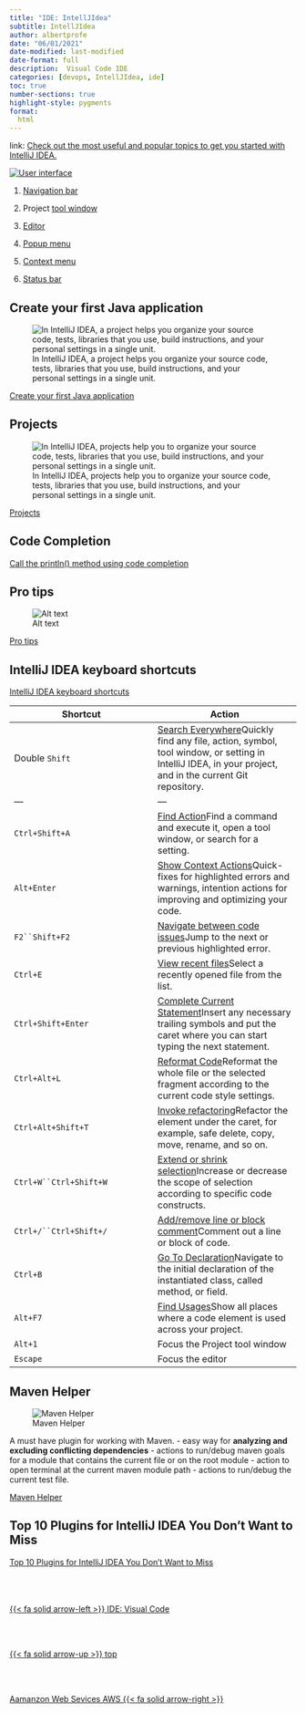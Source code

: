 ```yaml
---
title: "IDE: IntellJIdea"
subtitle: IntellJIdea
author: albertprofe
date: "06/01/2021"
date-modified: last-modified
date-format: full
description:  Visual Code IDE
categories: [devops, IntellJIdea, ide]
toc: true
number-sections: true
highlight-style: pygments
format:
  html
---
```


link: [Check out the most useful and popular topics to get you started with IntelliJ IDEA.](https://www.jetbrains.com/help/idea/getting-started.html)

[![User interface](https://resources.jetbrains.com/help/img/idea/2022.3/ij_mainWindow_default.png)](https://www.jetbrains.com/help/idea/guided-tour-around-the-user-interface.html)

1. [Navigation bar](https://www.jetbrains.com/help/idea/guided-tour-around-the-user-interface.html#navigation-bar)

2. Project [tool window](https://www.jetbrains.com/help/idea/guided-tour-around-the-user-interface.html#tool-windows)

3. [Editor](https://www.jetbrains.com/help/idea/guided-tour-around-the-user-interface.html#editor)
4. [Popup menu](https://www.jetbrains.com/help/idea/guided-tour-around-the-user-interface.html#popup-menus)

5. [Context menu](https://www.jetbrains.com/help/idea/guided-tour-around-the-user-interface.html#context-menus)

6. [Status bar](https://www.jetbrains.com/help/idea/guided-tour-around-the-user-interface.html#status-bar)

## Create your first Java application

![In IntelliJ IDEA, a project helps you organize your source code, tests, libraries that you use, build instructions, and your personal settings in a single unit.](https://resources.jetbrains.com/help/img/idea/2022.3/java-tutorial-new-project.png)

[Create your first Java application](https://www.jetbrains.com/help/idea/creating-and-running-your-first-java-application.html){#Create-your-first-Java-application}


## Projects

![In IntelliJ IDEA, projects help you to organize your source code, tests, libraries that you use, build instructions, and your personal settings in a single unit.](https://resources.jetbrains.com/help/img/idea/2022.3/project-overview.png)

[Projects](https://www.jetbrains.com/help/idea/creating-and-managing-projects.html){#Projects}


## Code Completion

[Call the println() method using code completion](https://www.jetbrains.com/help/idea/creating-and-running-your-first-java-application.html#call-println)


## Pro tips

![Alt text](https://resources.jetbrains.com/help/img/idea/2022.3/code_completion.png)

[Pro tips](https://www.jetbrains.com/help/idea/pro-tips.html){#pro-tips}


## IntelliJ IDEA keyboard shortcuts

[IntelliJ IDEA keyboard shortcuts](https://www.jetbrains.com/help/idea/mastering-keyboard-shortcuts.html){#intellijidea-shorcuts}

| Shortcut | Action |
| --- |  --- |
| Double `Shift` | [Search Everywhere](https://www.jetbrains.com/help/idea/searching-everywhere.html)Quickly find any file, action, symbol, tool window, or setting in IntelliJ IDEA, in your project, and in the current Git repository. |
| --- |  --- |
| `Ctrl+Shift+A` | [Find Action](https://www.jetbrains.com/help/idea/searching-everywhere.html#find_action)Find a command and execute it, open a tool window, or search for a setting. |
| `Alt+Enter` | [Show Context Actions](https://www.jetbrains.com/help/idea/intention-actions.html)Quick-fixes for highlighted errors and warnings, intention actions for improving and optimizing your code. |
| `F2``Shift+F2` | [Navigate between code issues](https://www.jetbrains.com/help/idea/navigating-through-the-source-code.html#navigate-errors-warnings)Jump to the next or previous highlighted error. |
| `Ctrl+E` | [View recent files](https://www.jetbrains.com/help/idea/navigating-through-the-source-code.html#recent_files)Select a recently opened file from the list. |
| `Ctrl+Shift+Enter` | [Complete Current Statement](https://www.jetbrains.com/help/idea/working-with-source-code.html#editor_statement_select)Insert any necessary trailing symbols and put the caret where you can start typing the next statement. |
| `Ctrl+Alt+L` | [Reformat Code](https://www.jetbrains.com/help/idea/reformat-and-rearrange-code.html#reformat_code)Reformat the whole file or the selected fragment according to the current code style settings. |
| `Ctrl+Alt+Shift+T` | [Invoke refactoring](https://www.jetbrains.com/help/idea/refactoring-source-code.html)Refactor the element under the caret, for example, safe delete, copy, move, rename, and so on. |
| `Ctrl+W``Ctrl+Shift+W` | [Extend or shrink selection](https://www.jetbrains.com/help/idea/working-with-source-code.html)Increase or decrease the scope of selection according to specific code constructs. |
| `Ctrl+/``Ctrl+Shift+/` | [Add/remove line or block comment](https://www.jetbrains.com/help/idea/working-with-source-code.html#editor_lines_code_blocks)Comment out a line or block of code. |
| `Ctrl+B` | [Go To Declaration](https://www.jetbrains.com/help/idea/navigating-through-the-source-code.html#go_to_declaration)Navigate to the initial declaration of the instantiated class, called method, or field. |
| `Alt+F7` | [Find Usages](https://www.jetbrains.com/help/idea/find-highlight-usages.html#find-usages)Show all places where a code element is used across your project. |
| `Alt+1` | Focus the Project tool window |
| `Escape` | Focus the editor |

## Maven Helper

![Maven Helper](/images/devops/mavenhelper.png)

A must have plugin for working with Maven.
- easy way for **analyzing and excluding conflicting dependencies**
- actions to run/debug maven goals for a module that contains the current file or on the root module
- action to open terminal at the current maven module path
- actions to run/debug the current test file.

[Maven Helper](https://plugins.jetbrains.com/plugin/7179-maven-helper){#Maven-Helper}

## Top 10 Plugins for IntelliJ IDEA You Don’t Want to Miss

[Top 10 Plugins for IntelliJ IDEA You Don’t Want to Miss](https://blog.jetbrains.com/idea/2021/05/top-10-plugins-for-intellij-idea/)
<!--- navLinks -->
<br><br>
<div class=row>
<br>
<div class='column left previous'>
<br>
[{{< fa solid arrow-left >}} IDE: Visual Code](/devops/devops-ide-visualcode.qmd)
<br>
</div>
<br>
<div class='column center'>
<br>
[{{< fa solid arrow-up >}} top](#top)
<br>
</div>
<br>
<div class='column right next'>
<br>
[Aamanzon Web Sevices AWS  {{< fa solid arrow-right >}}](/devops/devops-tools-aws.qmd)
<br>
</div>
<br>
</div>
